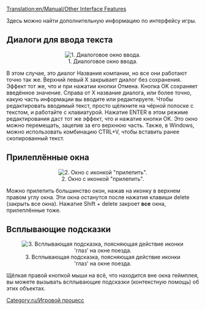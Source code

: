 [[Translation:en/Manual/Other Interface Features]]
{{ru/Необходимо сделать|поменять картинки}}

[[Category:ru/Игровой процесс]]

Здесь можно найти дополнительную информацию по интерфейсу игры.

==Диалоги для ввода текста==
<center>[[File:en/Ottdin1.png|center|none|frame|1. Диалоговое окно ввода.]]</center>
В этом случае, это диалог Названия компании, но все они работают точно так же. Верхний левый X закрывает диалог без сохранения. Эффект тот же, что и при нажатии кнопки Отмена. Кнопка OK сохраняет введённое значение. Справа от X название диалога, или более точно, какую часть информации вы вводите или редактируете. Чтобы редактировать вводимый текст, просто щёлкните на чёрной полоске с текстом, и работайте с клавиатурой. Нажатие ENTER в этом режиме редактирования даст тот же эффект, что и нажатие кнопки OK. Это окно можно перемещать, зацепив за его верхнюю часть. Также, в  Windows, можно использовать комбинацию CTRL+V, чтобы вставить ранее скопированный текст.

==Прилеплённые окна==
<center>[[File:en/Sticky Thumbtack.png|center|none|frame|2. Окно с иконкой "прилепить".]]</center>
Можно прилепить большинство окон, нажав на иконку в верхнем правом углу окна. Эти окна останутся после нажатия клавиши delete (закрыть все окна). Нажатие Shift + delete закроет '''все''' окна, прилеплённые тоже.

==Всплывающие подсказки==
<center>[[File:en/Tooltip.png|center|none|frame|3. Всплывающая подсказка, поясняющая действие иконки 'глаз' на окне поезда.]]</center>
Щёлкая правой кнопкой мыши на всё, что находится вне окна геймплея, вы можете вызывать всплывающие подсказки (контекстную помощь) об этих объектах.